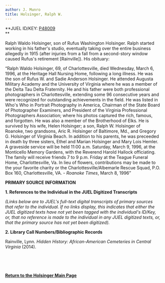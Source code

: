 ```yaml
---
author: J. Munro
title: Holsinger, Ralph W.
---
```

**JUEL ID/KEY: [P48009](http://juel.iath.virginia.edu/public_person?person=48009 "P48009")  
**

Ralph Waldo Holsinger, son of Rufus Washington Holsinger. Ralph started working in his father's studio, eventually taking over the entire business allegedly in 1915 (after injuries from a fall from a second-story window caused Rufus's retirement \[Rainville\]). His obituary: 

“Ralph Waldo Holsinger, 69, of Charlottesville, died Wednesday, March 6, 1996, at the Heritage Hall Nursing Home, following a long illness. He was the son of Rufus W. and Sadie Anderson Holsinger. He attended Augusta Military Academy and the University of Virginia where he was a member of the Delta Tau Delta Fraternity. He and his father were both professional photographers in Charlottesville, extending some 96 consecutive years and were recognized for outstanding achievements in the field. He was listed in Who's Who in Portrait Photography in America, Chairman of the State Board of Photographer Examiners, and President of the Virginia Professional Photographers Association; where his photos captured the rich, famous, and forgotten. He was also a member of the Brotherhood of Elks. He is survived by his wife, Helen Holsinger; a son, Ralph W. Holsinger of Roanoke, two grandsons, Aric R. Holsinger of Baltimore, Md., and Gregory G. Holsinger of Virginia Beach. In addition to his parents, he was preceeded in death by three sisters, Ethel and Marian Holsinger and Mary Lois Hemler. A graveside service will be held 11:00 a.m. Saturday, March 9, 1996, at the Monticello Memory Gardens, with the Reverend Harold Hallock officiating. The family will receive friends 7 to 9 p.m. Friday at the Teague Funeral Home, Charlottesville, Va. In lieu of flowers, contributions may be made to the your favorite charity or the Charlottesville/Albemarle Rescue Squad, P.O. Box 160, Charlottesville, VA. - _Roanoke Times_, March 8, 1996”

**PRIMARY SOURCE INFORMATION** 

**1\. References to the Individual in the JUEL Digitized Transcripts**

_(Links below are to JUEL's full-text digital transcripts of primary sources that refer to the individual. If no links display, this indicates that either the JUEL digitized texts have not yet been tagged with the individual's ID/Key, or, that no reference is made to the individual in any JUEL digitized texts, or, that the primary source has not yet been digitized)._   

**2\. Library Call Numbers/Bibliographic Records**

Rainville, Lynn. _Hidden History: African-American Cemeteries in Central Virginia_ (2014).

 [](https://search.lib.virginia.edu/catalog/uva-lib:1039024#?c=0&m=0&s=0&cv=0&xywh=-1426%2C-57%2C5689%2C4217 "Lena")

 [](http://search.lib.virginia.edu/catalog/u6371432)

**[Return to the Holsinger Main Page](http://juel.iath.virginia.edu/node/980 "Return to the Holsinger Main Page")**

 **[](http://search.lib.virginia.edu/catalog/u6371432)**